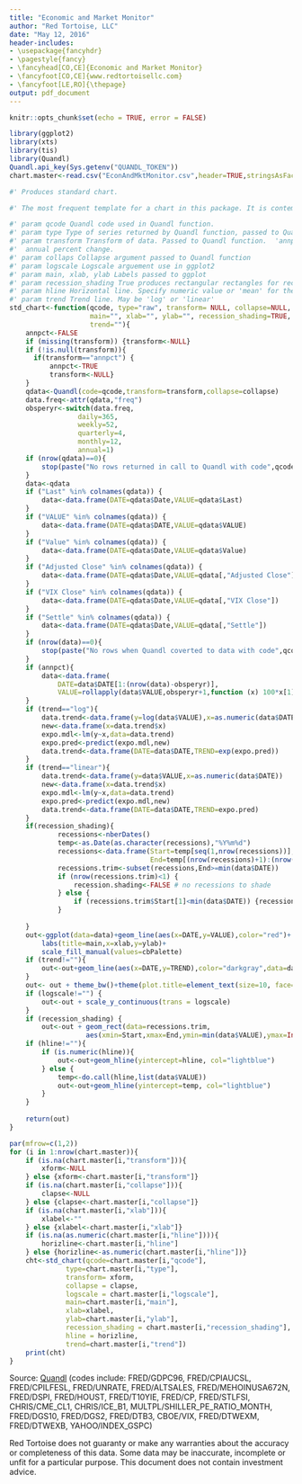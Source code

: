 ```yaml
---
title: "Economic and Market Monitor"
author: "Red Tortoise, LLC"
date: "May 12, 2016"
header-includes:
- \usepackage{fancyhdr}
- \pagestyle{fancy}
- \fancyhead[CO,CE]{Economic and Market Monitor}
- \fancyfoot[CO,CE]{www.redtortoisellc.com}
- \fancyfoot[LE,RO]{\thepage}
output: pdf_document
---
```


```r
knitr::opts_chunk$set(echo = TRUE, error = FALSE)
```
```r

library(ggplot2)
library(xts)
library(tis)
library(Quandl)
Quandl.api_key(Sys.getenv("QUANDL_TOKEN"))
chart.master<-read.csv("EconAndMktMonitor.csv",header=TRUE,stringsAsFactors = FALSE)

#' Produces standard chart. 

#' The most frequent template for a chart in this package. It is contemplated that not all charts will fit into this template and custom charts will be used. 

#' param qcode Quandl code used in Quandl function.  
#' param type Type of series returned by Quandl function, passed to Quandl. 
#' param transform Transform of data. Passed to Quandl function.  'annpct' is an exception. Calculates an
#'  annual percent change.
#' param collaps Collapse argument passed to Quandl function
#' param logscale Logscale arguement use in ggplot2
#' param main, xlab, ylab Labels passed to ggplot
#' param recession_shading True produces rectangular rectangles for recessions
#' param hline Horizontal line. Specify numeric value or 'mean' for the average
#' param trend Trend line. May be 'log' or 'linear'
std_chart<-function(qcode, type="raw", transform= NULL, collapse=NULL, logscale="",
                    main="", xlab="", ylab="", recession_shading=TRUE, hline="",
                    trend=""){
    annpct<-FALSE
    if (missing(transform)) {transform<-NULL}
    if (!is.null(transform)){
      if(transform=="annpct") {
          annpct<-TRUE
          transform<-NULL}  
    } 
    qdata<-Quandl(code=qcode,transform=transform,collapse=collapse)
    data.freq<-attr(qdata,"freq")
    obsperyr<-switch(data.freq,
                 daily=365,
                 weekly=52,
                 quarterly=4,
                 monthly=12,
                 annual=1)
    if (nrow(qdata)==0){
        stop(paste("No rows returned in call to Quandl with code",qcode))
    }
    data<-qdata
    if ("Last" %in% colnames(qdata)) {
        data<-data.frame(DATE=qdata$Date,VALUE=qdata$Last)
    }
    if ("VALUE" %in% colnames(qdata)) {
        data<-data.frame(DATE=qdata$DATE,VALUE=qdata$VALUE)
    }
    if ("Value" %in% colnames(qdata)) {
        data<-data.frame(DATE=qdata$Date,VALUE=qdata$Value)
    }
    if ("Adjusted Close" %in% colnames(qdata)) {
        data<-data.frame(DATE=qdata$Date,VALUE=qdata[,"Adjusted Close"])
    }
    if ("VIX Close" %in% colnames(qdata)) {
        data<-data.frame(DATE=qdata$Date,VALUE=qdata[,"VIX Close"])
    }
    if ("Settle" %in% colnames(qdata)) {
        data<-data.frame(DATE=qdata$Date,VALUE=qdata[,"Settle"])
    }
    if (nrow(data)==0){
        stop(paste("No rows when Quandl coverted to data with code",qcode))
    }
    if (annpct){
        data<-data.frame(
            DATE=data$DATE[1:(nrow(data)-obsperyr)],
            VALUE=rollapply(data$VALUE,obsperyr+1,function (x) 100*x[1]/x[obsperyr+1]-100))
    }
    if (trend=="log"){
        data.trend<-data.frame(y=log(data$VALUE),x=as.numeric(data$DATE))
        new<-data.frame(x=data.trend$x)
        expo.mdl<-lm(y~x,data=data.trend)
        expo.pred<-predict(expo.mdl,new)
        data.trend<-data.frame(DATE=data$DATE,TREND=exp(expo.pred))
    }
    if (trend=="linear"){
        data.trend<-data.frame(y=data$VALUE,x=as.numeric(data$DATE))
        new<-data.frame(x=data.trend$x)
        expo.mdl<-lm(y~x,data=data.trend)
        expo.pred<-predict(expo.mdl,new)
        data.trend<-data.frame(DATE=data$DATE,TREND=expo.pred)
    }
    if(recession_shading){
            recessions<-nberDates()
            temp<-as.Date(as.character(recessions),"%Y%m%d")
            recessions<-data.frame(Start=temp[seq(1,nrow(recessions))],
                                   End=temp[(nrow(recessions)+1):(nrow(recessions)*2)])
            recessions.trim<-subset(recessions,End>=min(data$DATE))
            if (nrow(recessions.trim)<1) {
                recession.shading<-FALSE # no recessions to shade
            } else {
                if (recessions.trim$Start[1]<min(data$DATE)) {recessions.trim$Start[1]<-min(data$DATE)}
            }
            
    }
    out<-ggplot(data=data)+geom_line(aes(x=DATE,y=VALUE),color="red")+ 
        labs(title=main,x=xlab,y=ylab)+
        scale_fill_manual(values=cbPalette)
    if (trend!=""){
        out<-out+geom_line(aes(x=DATE,y=TREND),color="darkgray",data=data.trend)
    }
    out<- out + theme_bw()+theme(plot.title=element_text(size=10, face="bold"),axis.title=element_text(size=10))
    if (logscale!="") {
        out<-out + scale_y_continuous(trans = logscale)
    }    
    if (recession_shading) {
        out<-out + geom_rect(data=recessions.trim,
                   aes(xmin=Start,xmax=End,ymin=min(data$VALUE),ymax=Inf), fill="darkgray",alpha=0.2)}
    if (hline!=""){
        if (is.numeric(hline)){
            out<-out+geom_hline(yintercept=hline, col="lightblue")    
        } else {
            temp<-do.call(hline,list(data$VALUE))
            out<-out+geom_hline(yintercept=temp, col="lightblue")
        }
    }
    
    return(out)
}

```

```r
par(mfrow=c(1,2))
for (i in 1:nrow(chart.master)){
    if (is.na(chart.master[i,"transform"])){
        xform<-NULL    
    } else {xform<-chart.master[i,"transform"]}
    if (is.na(chart.master[i,"collapse"])){
        clapse<-NULL    
    } else {clapse<-chart.master[i,"collapse"]}
    if (is.na(chart.master[i,"xlab"])){
        xlabel<-""
    } else {xlabel<-chart.master[i,"xlab"]}
    if (is.na(as.numeric(chart.master[i,"hline"]))){
        horizline<-chart.master[i,"hline"]
    } else {horizline<-as.numeric(chart.master[i,"hline"])}
    cht<-std_chart(qcode=chart.master[i,"qcode"],
              type=chart.master[i,"type"],
              transform= xform,
              collapse = clapse,
              logscale = chart.master[i,"logscale"],
              main=chart.master[i,"main"],
              xlab=xlabel,
              ylab=chart.master[i,"ylab"],
              recession_shading = chart.master[i,"recession_shading"],
              hline = horizline, 
              trend=chart.master[i,"trend"])
    print(cht)
}

```
   
Source: [Quandl](www.quandl.com) (codes include: FRED/GDPC96, FRED/CPIAUCSL, FRED/CPILFESL, FRED/UNRATE, FRED/ALTSALES, FRED/MEHOINUSA672N, FRED/DSPI, FRED/HOUST, FRED/T10YIE, FRED/CP, FRED/STLFSI, CHRIS/CME_CL1, CHRIS/ICE_B1, MULTPL/SHILLER_PE_RATIO_MONTH, FRED/DGS10, FRED/DGS2, FRED/DTB3, CBOE/VIX, FRED/DTWEXM, FRED/DTWEXB, YAHOO/INDEX_GSPC)

Red Tortoise does not guaranty or make any warranties about the accuracy or completeness of this data. Some data may be inaccurate, incomplete or unfit for a particular purpose.  This document does not contain investment advice.